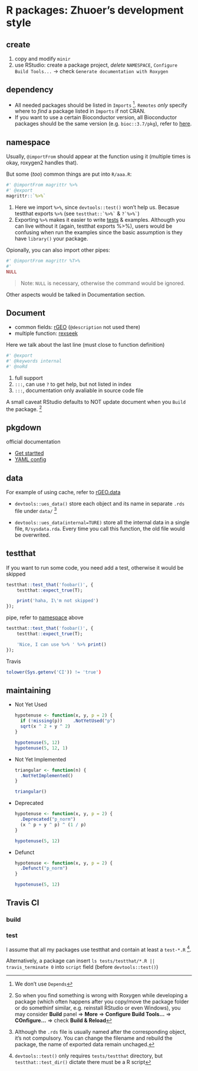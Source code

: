 # R packages: Zhuoer's development style

## create

1. copy and modify `minir`
1. use RStudio: create a package project, _delete_ `NAMESPACE`, `Configure Build Tools...` -> check `Generate documentation with Roxygen`


## dependency


- All needed packages should be listed in `Imports` ^[We don't use `Depends`]. `Remotes` _only_ specify where to _find_ a package listed in `Imports` if not CRAN.
- If you want to use a certain Bioconductor version, all Bioconductor packages should be the same version (e.g. `bioc::3.7/pkg`), refer to [here](../r/#bioconductor).


## namespace

Usually, `@importFrom` should appear at the function using it (multiple times is okay, roxygen2 handles that).

But some (_too_) common things are put into `R/aaa.R`:

```r
#' @importFrom magrittr %>%
#' @export
magrittr::`%>%`
```

1. Here we import `%>%`, since `devtools::test()` won't help us. Becasue testthat exports `%>%` (see `` testthat::`%>%` `` & `` ?`%>%` ``)
2. Exporting `%>%` makes it easier to write [tests](#testthat) & examples. Althougth you can live without it (again, testthat exports %>%), users would be confusing when run the examples since the basic assumption is they have  `library()` your package.

Opionally, you can also import other pipes:

```r
#' @importFrom magrittr %T>%
#'
NULL
```

> Note: `NULL` is necessary, otherwise the command would be ignored.

Other aspects would be talked in Documentation section.


## Document

- common fields: [rGEO](https://github.com/dongzhuoer/rGEO/blob/master/R/read-gse.R) (`@description` not used there)
- multiple function: [rexseek](https://github.com/dongzhuoer/rexseek/blob/master/R/matrix-process.R)

Here we talk about the last line (must close to function definition)

```r
#' @export
#' @keywords internal
#' @noRd
```

1. full support
1. `:::`, can use `?` to get help, but not listed in index 
1. `:::`, documentation only avaliable in source code file


A small caveat RStudio defaults to NOT update document when you `Build` the package. ^[So when you find something is wrong with Roxygen while developing a package (which often happens after you copy/move the package folder or do somethinf similar, e.g. reinstall RStudio or even Windows), you may consider **Build** panel => **More** => **Configure Build Tools...** => **COnfigure...** => check **Build & Reload**]



## pkgdown

official documentation

- [Get startted](https://pkgdown.r-lib.org/articles/pkgdown.html)
- [YAML config](https://pkgdown.r-lib.org/reference/build_site.html#yaml-config)


## data

For example of using cache, refer to [rGEO.data](https://github.com/dongzhuoer/rGEO.data/blob/master/R-raw/data.Rmd)

- `devtools::ues_data()` store each object and its name in separate `.rds` file under `data/` ^[Although the `.rds` file is usually named after the corresponding object, it's not compulsory. You can change the filename and rebuild the package, the name of exported data remain unchaged.]

- `devtools::ues_data(internal=TURE)` store all the internal data in a single file, `R/sysdata.rda`. Every time you call this function, the old file would be overwrited.



## testthat

If you want to run some code, you need add a test, otherwise it would be skipped

```r
testthat::test_that('foobar()', {
    testthat::expect_true(T);

    print('haha, I\'m not skipped')    
});
```

pipe, refer to [namespace](#namespace) above

```r
testthat::test_that('foobar()', {
    testthat::expect_true(T);

    'Nice, I can use %>% ' %>% print()    
});
```

Travis

```r
tolower(Sys.getenv('CI')) != 'true')
```

## maintaining

- Not Yet Used
  ```r
  hypotenuse <- function(x, y, p = 2) {
    if (!missing(p))    .NotYetUsed("p")
    sqrt(x ^ 2 + y ^ 2)
  }
  
  hypotenuse(5, 12)
  hypotenuse(5, 12, 1)   
  ```

- Not Yet Implemented
  ```r
  triangular <- function(n) {
    .NotYetImplemented()
  }
  
  triangular()
  ```

- Deprecated
  ```r
  hypotenuse <- function(x, y, p = 2) {  
    .Deprecated("p_norm")
    (x ^ p + y ^ p) ^ (1 / p)
  }
  
  hypotenuse(5, 12) 
  ```

- Defunct
  ```r
  hypotenuse <- function(x, y, p = 2) {  
    .Defunct("p_norm")
  }
  
  hypotenuse(5, 12) 
  ```



## Travis CI


### build

### test

I assume that all my packages use testthat and contain at least a `test-*.R` ^[`devtools::test()` only requires `tests/testthat` directory, but `testthat::test_dir()` dictate there must be a R script].

Alternatively, a package can insert `ls tests/testthat/*.R || travis_terminate 0` into `script` field (before `devtools::test()`)



